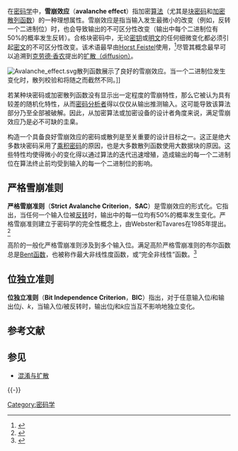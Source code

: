 {{TA
|G1=IT
|G2=Math
}}
{{About|[[密碼學|密碼學]]中的雪崩效應|半導體的雪崩效應|突崩潰}}

在[[密码学|密码学]]中，'''雪崩效应'''（'''avalanche effect'''）指加密[[算法|算法]]（尤其是[[块密码|块密码]]和[[加密散列函数|加密散列函数]]）的一种理想属性。雪崩效应是指当输入发生最微小的改变（例如，反转一个二进制位）时，也会导致输出的不可区分性改变（输出中每个二进制位有50%的概率发生反转）。合格块密码中，无论[[密钥|密钥]]或[[明文|明文]]的任何细微变化都必须引起[[密文|密文]]的不可区分性改变。该术语最早由[[Horst_Feistel|Horst Feistel]]使用，<ref name="feistel1973">{{Cite journal|first=Horst|last= Feistel|title=Cryptography and Computer Privacy|journal=[[Scientific_American|Scientific American]]|volume=228|issue= 5|year= 1973|url =http://www.apprendre-en-ligne.net/crypto/bibliotheque/feistel/index.html }}</ref>尽管其概念最早可以追溯到[[克劳德·香农|克劳德·香农]]提出的[[混淆与扩散|扩散（diffusion）]]。

[[File:Avalanche_effect.svg|thumb]]散列函数展示了良好的雪崩效应。当一个二进制位发生变化时，散列校验和将随之而截然不同。]]

若某种块密码或加密散列函数没有显示出一定程度的雪崩特性，那么它被认为具有较差的随机化特性，从而[[密码分析|密码分析者]]得以仅仅从输出推测输入。这可能导致该算法部分乃至全部被破解。因此，从加密算法或加密设备的设计者角度来说，满足雪崩效应乃是必不可缺的圭臬。

构造一个具备良好雪崩效应的密码或散列是至关重要的设计目标之一。这正是绝大多数块密码采用了[[乘积密码|乘积密码]]的原因，也是大多数散列函数使用大数据块的原因。这些特性均使得微小的变化得以通过算法的迭代迅速增殖，造成输出的每一个二进制位在算法终止前均受到输入的每一个二进制位的影响。

== 严格雪崩准则 ==
'''严格雪崩准则'''（'''Strict Avalanche Criterion'''，'''SAC'''）是雪崩效应的形式化。它指出，当任何一个输入位被[[取反|反转]]时，输出中的每一位均有50%的概率发生变化。严格雪崩准则建立于密码学的完全性概念上，由Webster和Tavares在1985年提出。<ref name="webster_tavares_1985">{{cite book |first1=A. F.|last1= Webster |first2=Stafford E. |last2=Tavares|chapter=On the design of S-boxes|title=Advances in Cryptology - Crypto '85 |series=Lecture Notes in Computer Science|volume=218|pages= 523–534|year=1985|isbn=0-387-16463-4|publisher=Springer-Verlag New York, Inc. |location= New York, NY,}}</ref>

高阶的一般化严格雪崩准则涉及到多个输入位。满足高阶严格雪崩准则的布尔函数总是[[Bent函数|Bent函数]]，也被称作最大非线性度函数，或“完全非线性”函数。<ref>
{{Cite journal
|author = [[Carlisle_Adams|C. Adams]]
|coauthors = [[Stafford_Tavares|S. Tavares]]
|title = The Use of Bent Sequences to Achieve Higher-Order Strict Avalanche Criterion in S-Box Design
|version = Technical Report TR 90-013
|publisher = [[Queen's_University|Queen's University]]
|date = January 1990
|id = {{citeseerx|10.1.1.41.8374}}
|accessdate = 23 September 2009}}
</ref>

== 位独立准则 ==
'''位独立准则'''（'''Bit Independence Criterion'''，'''BIC'''）指出，对于任意输入位''i''和输出位''j''、''k''，当输入位''i''被反转时，输出位''j''和''k''应当互不影响地独立变化。

== 参考文献 ==
{{Reflist}}

== 参见 ==
* [[混淆与扩散|混淆与扩散]]

{{-}}
{{分组密码}}
{{密碼學|hash}}

[[Category:密码学|Category:密码学]]